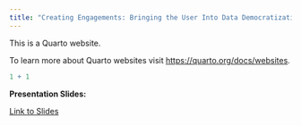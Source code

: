 ```yaml
---
title: "Creating Engagements: Bringing the User Into Data Democratization"
---
```


This is a Quarto website.

To learn more about Quarto websites visit <https://quarto.org/docs/websites>.

```r
1 + 1
```

<b>Presentation Slides:</b> <br>

<a  href="/presentations/creating-engagements.qmd" target="_blank">Link to Slides</a> <br> <br>
